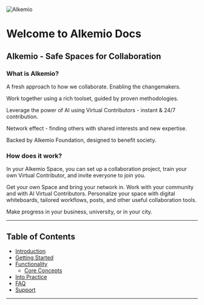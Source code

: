![Alkemio](/alkemio-og.png)

# Welcome to Alkemio Docs

## Alkemio - Safe Spaces for Collaboration

### What is Alkemio?

A fresh approach to how we collaborate. Enabling the changemakers.

Work together using a rich toolset, guided by proven methodologies.

Leverage the power of AI using Virtual Contributors - instant & 24/7 contribution.

Network effect - finding others with shared interests and new expertise.

Backed by Alkemio Foundation, designed to benefit society.

### How does it work?

In your Alkemio Space, you can set up a collaboration project, train your own Virtual Contributor, and invite everyone to join you.

Get your own Space and bring your network in. Work with your community and with AI Virtual Contributors. Personalize your space with digital whiteboards, tailored workflows, posts, and other useful collaboration tools.

Make progress in your business, university, or in your city.

---

## Table of Contents

- [Introduction](#index)
- [Getting Started](#getting-started)
- [Functionality](#functionality)
  - [Core Concepts](#core-concepts)
- [Into Practice](#into-practice)
- [FAQ](#faq)
- [Support](#support)

---